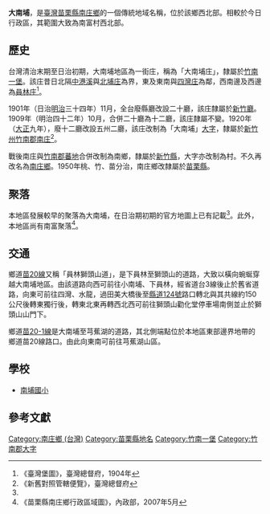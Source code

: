 {{noteTA　
|1 = zh-cn:庄; zh-hk:庄; zh-tw:庄;
}}
'''大南埔'''，是[[臺灣|臺灣]][[苗栗縣|苗栗縣]][[南庄鄉_(臺灣)|南庄鄉]]的一個傳統地域名稱，位於該鄉西北部。相較於今日行政區，其範圍大致為南富村西北部。

==歷史==
台灣清治末期至日治初期，大南埔地區為一街庄，稱為「大南埔庄」，隸屬於[[竹南一堡|竹南一堡]]。該庄昔日北隔[[中港溪|中港溪]]與[[北埔_(苗栗縣)|北埔庄]]為界，東及東南與[[四灣庄|四灣庄]]為鄰，西南邊及西邊為[[員林_(苗栗縣)|員林庄]]<ref name="臺灣堡圖">《臺灣堡圖》，臺灣總督府，1904年</ref>。

1901年（日治[[明治|明治]]三十四年）11月，全台廢縣廳改設二十廳，該庄隸屬於[[新竹廳|新竹廳]]。1909年（明治四十二年）10月，合併二十廳為十二廳，該庄隸屬不變。1920年（[[大正|大正]]九年），廢十二廳改設五州二廳，該庄改制為「大南埔」[[大字|大字]]，隸屬於[[新竹州|新竹州]][[竹南郡|竹南郡]][[南庄_(竹南郡)|南庄]]<ref>《新舊對照管轄便覽》，臺灣總督府</ref>。

戰後南庄與[[蕃地_(竹南郡)|竹南郡蕃地]]合併改制為南鄉，隸屬於[[新竹縣|新竹縣]]，大字亦改制為村。不久再改名為[[南庄鄉_(台灣)|南庄鄉]]。1950年桃、竹、苗分治，南庄鄉改隸屬於[[苗栗縣|苗栗縣]]。

==聚落==
本地區發展較早的聚落為大南埔，在日治期初期的官方地圖上已有記載<ref name="臺灣堡圖"/>。此外，本地區尚有南富聚落<ref>《苗栗縣南庄鄉行政區域圖》，內政部，2007年5月</ref>。

==交通==
鄉道[[苗20線|苗20線]]又稱「員林獅頭山道」，是下員林至獅頭山的道路，大致以橫向蜿蜒穿越大南埔地區。由該道路向西可前往小南埔、下員林，經省道台3線後止於舊省道路，向東可前往四灣、水龍，過田美大橋後至[[縣道124號|縣道124號]]路口轉北與其共線約150公尺後轉東獨行後，轉東北東再轉西北西可前往獅頭山勸化堂停車場南側並止於獅頭山山門下。

鄉道[[苗20-1線|苗20-1線]]是大南埔至芎蕉湖的道路，其北側端點位於本地區東部邊界地帶的鄉道苗20線路口。由此向東南可前往芎蕉湖山區。

==學校==
*[[南埔國小|南埔國小]]

==參考文獻==
{{reflist}}

{{竹南郡}}

[[Category:南庄鄉_(台灣)|Category:南庄鄉 (台灣)]]
[[Category:苗栗縣地名|Category:苗栗縣地名]]
[[Category:竹南一堡|Category:竹南一堡]]
[[Category:竹南郡大字|Category:竹南郡大字]]